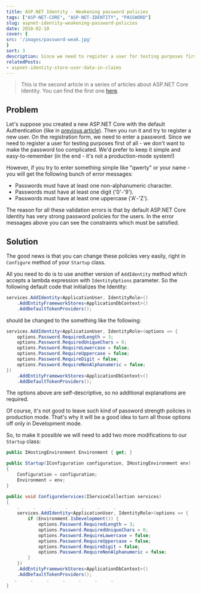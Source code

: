 ```yaml
---
title: ASP.NET Identity - Weakening password policies
tags: ["ASP-NET-CORE", "ASP-NET-IDENTITY", "PASSWORD"]
slug: aspnet-identity-weakening-password-policies
date: 2018-02-10
cover: {
src: '/images/password-weak.jpg'
}
sort: 3
description: Since we need to register a user for testing purposes first of all - we don't want to make the password too complicated. We'd prefer to keep it simple and easy-to-remember (in the end - it's not a production-mode system!)
relatedPosts:
- aspnet-identity-store-user-data-in-claims
---
```


> This is the second article in a series of articles about ASP.NET Core Identity.
> You can find the first one [here](../2019-05-07-add-extra-user-claims-aspnet-core-webapp/index.md).

## Problem
Let's suppose you created a new ASP.NET Core with the default Authentication (like in [previous article](2018-01-22-ASP-NET-Identity-Use-claims-to-store-additional-users-data)).
Then you run it and try to register a new user. On the registration form, we need to enter a password.
Since we need to register a user for testing purposes first of all - we don't want to make the password too complicated. We'd prefer to keep it simple and easy-to-remember (in the end - it's not a production-mode system!)

However, if you try to enter something simple like "qwerty" or your name - you will get the following bunch of error messages:
* Passwords must have at least one non-alphanumeric character.
* Passwords must have at least one digit ('0'-'9').
* Passwords must have at least one uppercase ('A'-'Z').

The reason for all these validation errors is that by default ASP.NET Core Identity has very strong password policies for the users. In the error messages above you can see the constraints which must be satisfied.

## Solution
The good news is that you can change these policies very easily, right in `Configure` method of your `Startup` class.

All you need to do is to use another version of `AddIdentity` method which accepts a lambda expression with `IdentityOptions` parameter.
So the following default code that initializes the Identity:

```csharp
services.AddIdentity<ApplicationUser, IdentityRole>()
	.AddEntityFrameworkStores<ApplicationDbContext>()
	.AddDefaultTokenProviders();
```

should be changed to the something like the following:

```csharp
services.AddIdentity<ApplicationUser, IdentityRole>(options => {
	options.Password.RequiredLength = 3;
	options.Password.RequiredUniqueChars = 0;
	options.Password.RequireLowercase = false;
	options.Password.RequireUppercase = false;
	options.Password.RequireDigit = false;
	options.Password.RequireNonAlphanumeric = false;
})
    .AddEntityFrameworkStores<ApplicationDbContext>()
    .AddDefaultTokenProviders();
```
The options above are self-descriptive, so no additional explanations are required.

Of course, it's not good to leave such kind of password strength policies in production mode. That's why it will be a good idea to turn all those options off only in Development mode.

So, to make it possible we will need to add two more modifications to our `Startup` class:

```csharp
public IHostingEnvironment Environment { get; }

public Startup(IConfiguration configuration, IHostingEnvironment env)
{
    Configuration = configuration;
    Environment = env;
}

public void ConfigureServices(IServiceCollection services)
{
    .     .     .     .     .     .     .
    services.AddIdentity<ApplicationUser, IdentityRole>(options => {
        if (Environment.IsDevelopment()) {
            options.Password.RequiredLength = 3;
            options.Password.RequiredUniqueChars = 0;
            options.Password.RequireLowercase = false;
            options.Password.RequireUppercase = false;
            options.Password.RequireDigit = false;
            options.Password.RequireNonAlphanumeric = false;
        }
    })
    .AddEntityFrameworkStores<ApplicationDbContext>()
    .AddDefaultTokenProviders();
   .     .     .     .     .     .     .
}
```

